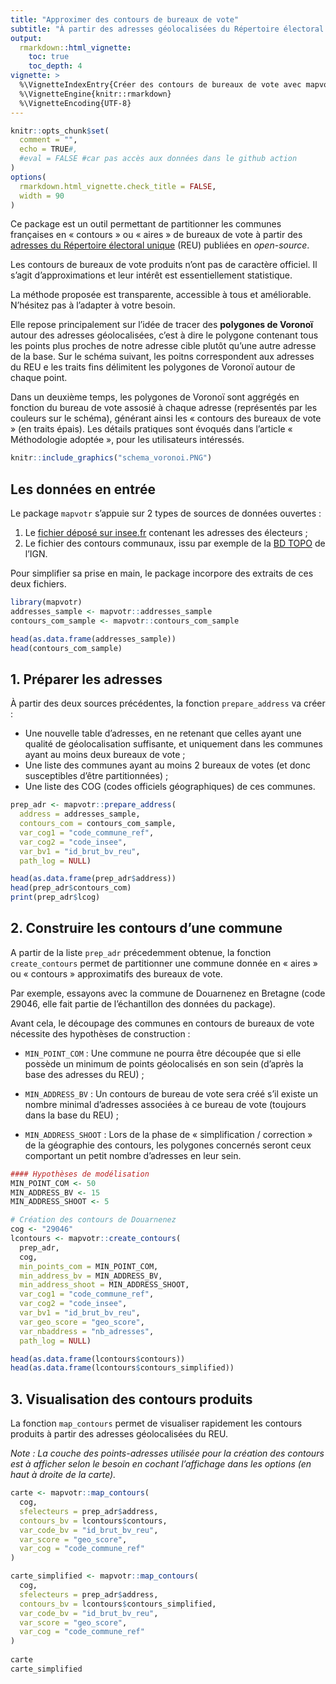 ```yaml
---
title: "Approximer des contours de bureaux de vote"
subtitle: "À partir des adresses géolocalisées du Répertoire électoral unique (REU)"
output:
  rmarkdown::html_vignette:
    toc: true
    toc_depth: 4
vignette: >
  %\VignetteIndexEntry{Créer des contours de bureaux de vote avec mapvotr}
  %\VignetteEngine{knitr::rmarkdown}
  %\VignetteEncoding{UTF-8}
---
```



```r
knitr::opts_chunk$set(
  comment = "",
  echo = TRUE#,
  #eval = FALSE #car pas accès aux données dans le github action
)
options(
  rmarkdown.html_vignette.check_title = FALSE,
  width = 90
)
```

Ce package est un outil permettant de partitionner les communes françaises en « contours » ou « aires » de bureaux de vote à partir des [adresses du Répertoire électoral unique](https://www.data.gouv.fr/fr/datasets/bureaux-de-vote-et-adresses-de-leurs-electeurs/) (REU) publiées en *open-source*.

Les contours de bureaux de vote produits n'ont pas de caractère officiel. Il s'agit d'approximations et leur intérêt est essentiellement statistique. 

La méthode proposée est transparente, accessible à tous et améliorable. N'hésitez pas à l'adapter à votre besoin. 

Elle repose principalement sur l'idée de tracer des **polygones de Voronoï** autour des adresses géolocalisées, c'est à dire le polygone contenant tous les points plus proches de notre adresse cible plutôt qu'une autre adresse de la base. Sur le schéma suivant, les poitns correspondent aux adresses du REU e les traits fins délimitent les polygones de Voronoï autour de chaque point. 

Dans un deuxième temps, les polygones de Voronoï sont aggrégés en fonction du bureau de vote assosié à chaque adresse (représentés par les couleurs sur le schéma), générant ainsi les « contours des bureaux de vote » (en traits épais). Les détails pratiques sont évoqués dans l'article « Méthodologie adoptée », pour les utilisateurs intéressés. 

<!-- ![schema_voronoi](schema_voronoi.PNG) -->

```r
knitr::include_graphics("schema_voronoi.PNG")
```

## Les données en entrée

Le package `mapvotr` s'appuie sur 2 types de sources de données ouvertes : 

1. Le [fichier déposé sur insee.fr](https://www.data.gouv.fr/fr/datasets/bureaux-de-vote-et-adresses-de-leurs-electeurs/) contenant les adresses des électeurs ;
2. Le fichier des contours communaux, issu par exemple de la [BD TOPO](https://geoservices.ign.fr/bdtopo) de l'IGN.

Pour simplifier sa prise en main, le package incorpore des extraits de ces deux fichiers.

```r
library(mapvotr)
addresses_sample <- mapvotr::addresses_sample
contours_com_sample <- mapvotr::contours_com_sample

head(as.data.frame(addresses_sample))
head(contours_com_sample)
```


## 1. Préparer les adresses

À partir des deux sources précédentes, la fonction `prepare_address` va créer : 

* Une nouvelle table d'adresses, en ne retenant que celles ayant une qualité de géolocalisation suffisante, et uniquement dans les communes ayant au moins deux bureaux de vote ;
* Une liste des communes ayant au moins 2 bureaux de votes (et donc susceptibles d'être partitionnées) ;
* Une liste des COG (codes officiels géographiques) de ces communes.


```r
prep_adr <- mapvotr::prepare_address(
  address = addresses_sample,
  contours_com = contours_com_sample,
  var_cog1 = "code_commune_ref",
  var_cog2 = "code_insee",
  var_bv1 = "id_brut_bv_reu",
  path_log = NULL) 

head(as.data.frame(prep_adr$address))
head(prep_adr$contours_com)
print(prep_adr$lcog)

```

## 2. Construire les contours d'une commune

A partir de la liste `prep_adr` précedemment obtenue, la fonction `create_contours` permet de partitionner une commune donnée en « aires » ou « contours » approximatifs des bureaux de vote.

Par exemple, essayons avec la commune de Douarnenez en Bretagne (code 29046, elle fait partie de l'échantillon des données du package).

Avant cela, le découpage des communes en contours de bureaux de vote nécessite des hypothèses de construction : 

* `MIN_POINT_COM` : Une commune ne pourra être découpée que si elle possède un minimum de points géolocalisés en son sein (d'après la base des adresses du REU) ;

* `MIN_ADDRESS_BV` : Un contours de bureau de vote sera créé s'il existe un nombre minimal d'adresses associées à ce bureau de vote (toujours dans la base du REU) ;

* `MIN_ADDRESS_SHOOT` : Lors de la phase de « simplification / correction » de la géographie des contours, les polygones concernés seront ceux comportant un petit nombre d'adresses en leur sein.

```r

#### Hypothèses de modélisation
MIN_POINT_COM <- 50
MIN_ADDRESS_BV <- 15
MIN_ADDRESS_SHOOT <- 5

# Création des contours de Douarnenez
cog <- "29046" 
lcontours <- mapvotr::create_contours(
  prep_adr,
  cog,
  min_points_com = MIN_POINT_COM,
  min_address_bv = MIN_ADDRESS_BV,
  min_address_shoot = MIN_ADDRESS_SHOOT,
  var_cog1 = "code_commune_ref",
  var_cog2 = "code_insee",
  var_bv1 = "id_brut_bv_reu",
  var_geo_score = "geo_score",
  var_nbaddress = "nb_adresses",
  path_log = NULL)

head(as.data.frame(lcontours$contours))
head(as.data.frame(lcontours$contours_simplified))
```

## 3. Visualisation des contours produits

La fonction `map_contours` permet de visualiser rapidement les contours produits à partir des adresses géolocalisées du REU.

*Note : La couche des points-adresses utilisée pour la création des contours est à afficher selon le besoin en cochant l'affichage dans les options (en haut à droite de la carte).*

```r


carte <- mapvotr::map_contours(
  cog,
  sfelecteurs = prep_adr$address,
  contours_bv = lcontours$contours,
  var_code_bv = "id_brut_bv_reu",
  var_score = "geo_score",
  var_cog = "code_commune_ref"
)

carte_simplified <- mapvotr::map_contours(
  cog,
  sfelecteurs = prep_adr$address,
  contours_bv = lcontours$contours_simplified,
  var_code_bv = "id_brut_bv_reu",
  var_score = "geo_score",
  var_cog = "code_commune_ref"
)
  
carte
carte_simplified



```









